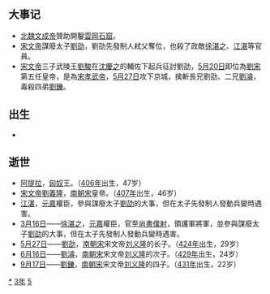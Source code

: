 {{yearTOC|453|北魏'''[[兴安_(北魏)|兴安]]二年'''；南朝宋'''[[元嘉_(劉宋)|元嘉]]三十年'''，'''[[太初_(劉劭)|太初]]元年'''；高昌北凉'''[[承平_(北涼)|承平]]十一年'''}}

== 大事记 ==
*[[北魏文成帝|北魏文成帝]]贊助開鑿[[雲岡石窟|雲岡石窟]]。
*[[宋文帝|宋文帝]]謀廢太子[[劉劭_(劉宋)|劉劭]]，劉劭先發制人弒父奪位，也殺了政敵[[徐湛之|徐湛之]]、[[江湛|江湛]]等官員。
*[[宋文帝|宋文帝]]三子武陵王[[劉駿|劉駿]]在[[沈慶之|沈慶之]]的輔佐下起兵征討劉劭，[[5月20日|5月20日]]即位為[[劉宋|劉宋]]第五任皇帝，是為[[宋孝武帝|宋孝武帝]]，[[5月27日|5月27日]]攻下京城，擒斬長兄劉劭、二兄[[劉濬|劉濬]]，毒殺四弟[[劉鑠|劉鑠]]。

== 出生 ==
*

== 逝世 ==
{{Wikisource year mention}}
*[[阿提拉|阿提拉]]，[[匈奴|匈奴]]王。（[[406年|406年]]出生，47岁）
*[[宋文帝|宋文帝]][[劉義隆|劉義隆]]，[[南朝宋|南朝宋]]皇帝。（[[407年|407年]]出生，46岁）
*[[江湛|江湛]]，[[元嘉_(劉宋)|元嘉]]權臣，參與謀廢太子[[劉劭_(劉宋)|劉劭]]的大事，但在太子先發制人發動兵變時遇害。
*[[3月16日|3月16日]]——[[徐湛之|徐湛之]]，[[元嘉_(劉宋)|元嘉]]權臣，官至[[尚書僕射|尚書僕射]]，領護軍將軍，並參與謀廢太子[[劉劭_(劉宋)|劉劭]]的大事，但在太子先發制人發動兵變時遇害。
*[[5月27日|5月27日]]——[[劉劭_(劉宋)|劉劭]]，[[南朝宋|南朝宋]]宋文帝[[刘义隆|刘义隆]]的长子。（[[424年|424年]]出生，29岁）
*[[6月16日|6月16日]]——[[劉濬|劉濬]]，[[南朝宋|南朝宋]]宋文帝[[刘义隆|刘义隆]]的次子。（[[429年|429年]]出生，24岁）
*[[9月17日|9月17日]]——[[劉鑠|劉鑠]]，[[南朝宋|南朝宋]]宋文帝[[刘义隆|刘义隆]]的四子。（[[431年|431年]]出生，22岁）

[[Category:453年|*]]
[[Category:450年代|3年]]
[[Category:5世纪各年|5]]